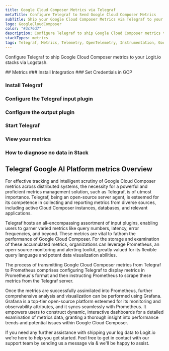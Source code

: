 ```yaml
---
title: Google Cloud Composer Metrics via Telegraf
metaTitle: Configure Telegraf to Send Google Cloud Composer Metrics
subTitle: Ship your Google Cloud Composer Metrics via Telegraf to your Logit.io Stack
logo: GoogleCloudComposer
color: "#3c76d7"
description: Configure Telegraf to ship Google Cloud Composer metrics to Logit.io. Get started using our Telegraf Google Cloud Composer metrics example configuration.
stackTypes: metrics
tags: Telegraf, Metrics, Telemetry, OpenTelemetry, Instrumentation, Google Cloud Composer, Workflow Orchestration, Cloud Computing
---
```


Configure Telegraf to ship Google Cloud Composer metrics to your Logit.io stacks via Logstash.

<Steps>
  ## Metrics
  ### Install Integration
  <InstallIntegration/>
  ### Set Credentials in GCP

  <SetGCPCredentials intro="Google Cloud Composer, a managed workflow orchestration service in Google Cloud, enables developers to author, schedule, and monitor pipelines."/>
  
  ### Install Telegraf

  <InstallTelegraf />

  ### Configure the Telegraf input plugin

  <TelegrafStackDriverInput metric_type="composer.googleapis.com"/>

  ### Configure the output plugin

  <TelegrafOutputPlugin />

  ### Start Telegraf

  <StartTelegraf />

  ### View your metrics
  <LaunchStack stackType="metrics" source="Google_Cloud_Composer_Metrics_via_Telegraf" utmMedium="metrics" utmCampaign="telegraf-GoogleCloudComposer-metrics" />

  ### How to diagnose no data in Stack

  <DiagnoseNoData />
</Steps>

## Telegraf Google AI Platform metrics Overview

For effective tracking and intelligent scrutiny of Google Cloud Composer metrics across distributed systems, 
the necessity for a powerful and proficient metrics management solution, such as Telegraf, is of utmost importance. 
Telegraf, being an open-source server agent, is esteemed for its competence in collecting and reporting metrics 
from diverse sources, including active Cloud Composer instances, databases, and relevant applications.

Telegraf hosts an all-encompassing assortment of input plugins, enabling users to garner varied metrics like 
query numbers, latency, error frequencies, and beyond. These metrics are vital to fathom the performance of 
Google Cloud Composer. For the storage and examination of these accumulated metrics, organizations can 
leverage Prometheus, an open-source monitoring and alerting toolkit, greatly valued for its flexible query 
language and potent data visualization abilities.

The process of transmitting Google Cloud Composer metrics from Telegraf to Prometheus comprises configuring 
Telegraf to display metrics in Prometheus's format and then instructing Prometheus to scrape these metrics 
from the Telegraf server.

Once the metrics are successfully assimilated into Prometheus, further comprehensive analysis and 
visualization can be performed using Grafana. Grafana is a top-tier open-source platform esteemed 
for its monitoring and observability attributes, and it syncs seamlessly with Prometheus. It 
empowers users to construct dynamic, interactive dashboards for a detailed examination of metrics 
data, granting a thorough insight into performance trends and potential issues within Google Cloud Composer.

If you need any further assistance with shipping your log data to Logit.io we're here to help you get started. 
Feel free to get in contact with our support team by sending us a message via <IntercomButton text="live chat" /> & we'll be happy to assist.